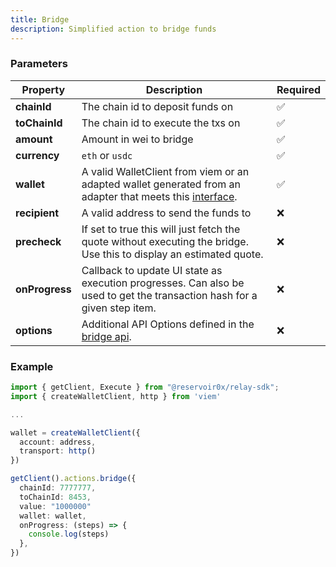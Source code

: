 ```yaml
---
title: Bridge
description: Simplified action to bridge funds
---
```


### Parameters

| Property       | Description                                                                                                                                                                                                                                                                                                                                   | Required |
| -------------- | --------------------------------------------------------------------------------------------------------------------------------------------------------------------------------------------------------------------------------------------------------------------------------------------------------------------------------------------- | -------- |
| **chainId**    | The chain id to deposit funds on                                                                                                                                                                                                                                                                                                              | ✅      |
| **toChainId**  | The chain id to execute the txs on                                                                                                                                                                                                                                                                                                            | ✅      |
| **amount**        | Amount in wei to bridge | ✅      |
| **currency**        | `eth` or `usdc` | ✅      |
| **wallet**     | A valid WalletClient from viem or an adapted wallet generated from an adapter that meets this [interface](https://github.com/reservoirprotocol/relay-sdk/blob/main/packages/sdk/src/types/AdaptedWallet.ts).                                                                                                                                  | ✅      |
| **recipient**     | A valid address to send the funds to                                                                                                                                  | ❌      |
| **precheck**     | If set to true this will just fetch the quote without executing the bridge. Use this to display an estimated quote.                                                                                                                                  | ❌      |
| **onProgress** | Callback to update UI state as execution progresses. Can also be used to get the transaction hash for a given step item.                                                                                                                                                                                                                      | ❌      |
| **options**        | Additional API Options defined in the [bridge api](/references/api/execute-bridge). | ❌     |

### Example

```typescript
import { getClient, Execute } from "@reservoir0x/relay-sdk";
import { createWalletClient, http } from 'viem'

...

wallet = createWalletClient({
  account: address,
  transport: http()
})

getClient().actions.bridge({
  chainId: 7777777,
  toChainId: 8453,
  value: "1000000"
  wallet: wallet,
  onProgress: (steps) => {
    console.log(steps)
  },
})

